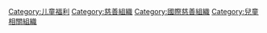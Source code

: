 [[Category:儿童福利|Category:儿童福利]]
[[Category:慈善組織|Category:慈善組織]]
[[Category:國際慈善組織|Category:國際慈善組織]]
[[Category:兒童相關組織|Category:兒童相關組織]]